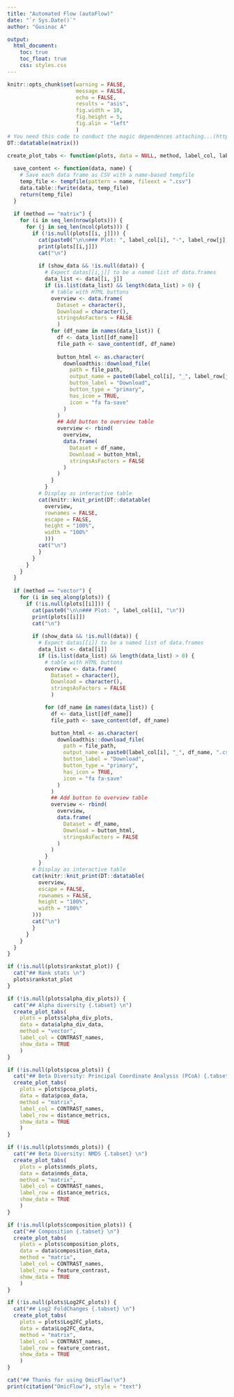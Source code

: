 ```yaml
---
title: "Automated Flow (autoFlow)"
date: "`r Sys.Date()`"
author: "Gusinac A"

output:
  html_document:
    toc: true
    toc_float: true
    css: styles.css
---
```


```r
knitr::opts_chunk$set(warning = FALSE,
                      message = FALSE,
                      echo = FALSE,
                      results = "asis",
                      fig.width = 10,
                      fig.height = 5,
                      fig.alin = "left"
                      )
# You need this code to conduct the magic dependences attaching...(https://github.com/rstudio/DT/issues/67)
DT::datatable(matrix())
```

```r
create_plot_tabs <- function(plots, data = NULL, method, label_col, label_row, show_data = FALSE) {
  
  save_content <- function(data, name) {
    # Save each data frame as CSV with a name-based tempfile
    temp_file <- tempfile(pattern = name, fileext = ".csv")
    data.table::fwrite(data, temp_file)
    return(temp_file)
  }
  
  if (method == "matrix") {
    for (i in seq_len(nrow(plots))) {
      for (j in seq_len(ncol(plots))) {
        if (!is.null(plots[[i, j]])) {
          cat(paste0("\n\n### Plot: ", label_col[i], "-", label_row[j], "\n"))
          print(plots[[i,j]])
          cat("\n")
          
          if (show_data && !is.null(data)) {
            # Expect datas[[i,j]] to be a named list of data.frames
            data_list <- data[[i, j]]
            if (is.list(data_list) && length(data_list) > 0) {
              # table with HTML buttons
              overview <- data.frame(
                Dataset = character(),
                Download = character(),
                stringsAsFactors = FALSE
                )
              for (df_name in names(data_list)) {
                df <- data_list[[df_name]]
                file_path <- save_content(df, df_name)
                
                button_html <- as.character(
                  downloadthis::download_file(
                    path = file_path,
                    output_name = paste0(label_col[i], "_", label_row[j], "_", df_name, ".csv"),
                    button_label = "Download",
                    button_type = "primary",
                    has_icon = TRUE,
                    icon = "fa fa-save"
                  )
                )
                ## Add button to overview table
                overview <- rbind(
                  overview,
                  data.frame(
                    Dataset = df_name,
                    Download = button_html,
                    stringsAsFactors = FALSE
                  )
                )
              }
            }
          # Display as interactive table
          cat(knitr::knit_print(DT::datatable(
            overview,
            rownames = FALSE,
            escape = FALSE,
            height = "100%",
            width = "100%"
            )))
          cat("\n")
          }
        }
      }
    }
  }
  
  if (method == "vector") {
    for (i in seq_along(plots)) {
      if (!is.null(plots[[i]])) {
        cat(paste0("\n\n### Plot: ", label_col[i], "\n"))
        print(plots[[i]])
        cat("\n")
        
        if (show_data && !is.null(data)) {
          # Expect datas[[i]] to be a named list of data.frames
          data_list <- data[[i]]
          if (is.list(data_list) && length(data_list) > 0) {
            # table with HTML buttons
            overview <- data.frame(
              Dataset = character(),
              Download = character(),
              stringsAsFactors = FALSE
              )

            for (df_name in names(data_list)) {
              df <- data_list[[df_name]]
              file_path <- save_content(df, df_name)

              button_html <- as.character(
                downloadthis::download_file(
                  path = file_path,
                  output_name = paste0(label_col[i], "_", df_name, ".csv"),
                  button_label = "Download",
                  button_type = "primary",
                  has_icon = TRUE,
                  icon = "fa fa-save"
                )
              )
              ## Add button to overview table
              overview <- rbind(
                overview,
                data.frame(
                  Dataset = df_name,
                  Download = button_html,
                  stringsAsFactors = FALSE
                )
              )
            }
          }
        # Display as interactive table
        cat(knitr::knit_print(DT::datatable(
          overview,
          escape = FALSE,
          rownames = FALSE,
          height = "100%",
          width = "100%"
        )))
        cat("\n")
        }
      }
    }
  }
}

```

```r
if (!is.null(plots$rankstat_plot)) {
  cat("## Rank stats \n")
  plots$rankstat_plot
}
```

```r
if (!is.null(plots$alpha_div_plots)) {
  cat("## Alpha diversity {.tabset} \n")
  create_plot_tabs(
    plots = plots$alpha_div_plots, 
    data = data$alpha_div_data,
    method = "vector", 
    label_col = CONTRAST_names,
    show_data = TRUE
    )
}

```

```r
if (!is.null(plots$pcoa_plots)) {
  cat("## Beta Diversity: Principal Coordinate Analysis (PCoA) {.tabset} \n")
  create_plot_tabs(
    plots = plots$pcoa_plots,
    data = data$pcoa_data,
    method = "matrix", 
    label_col = CONTRAST_names,
    label_row = distance_metrics,
    show_data = TRUE
    )
}

```

```r
if (!is.null(plots$nmds_plots)) {
  cat("## Beta Diversity: NMDS {.tabset} \n")
  create_plot_tabs(
    plots = plots$nmds_plots, 
    data = data$nmds_data,
    method = "matrix",
    label_col = CONTRAST_names,
    label_row = distance_metrics,
    show_data = TRUE
    )
}
```

```r
if (!is.null(plots$composition_plots)) {
  cat("## Composition {.tabset} \n")
  create_plot_tabs(
    plots = plots$composition_plots, 
    data = data$composition_data,
    method = "matrix", 
    label_col = CONTRAST_names, 
    label_row = feature_contrast,
    show_data = TRUE
    )
}

```

```r
if (!is.null(plots$Log2FC_plots)) {
  cat("## Log2 FoldChanges {.tabset} \n")
  create_plot_tabs(
    plots = plots$Log2FC_plots, 
    data = data$Log2FC_data,
    method = "matrix", 
    label_col = CONTRAST_names, 
    label_row = feature_contrast,
    show_data = TRUE
    )
}

```

```r
cat("## Thanks for using OmicFlow!\n")
print(citation("OmicFlow"), style = "text")
```
